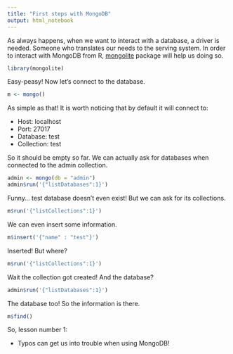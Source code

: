```yaml
---
title: "First steps with MongoDB"
output: html_notebook
---
```


As always happens, when we want to interact with a database, a driver is needed. Someone who translates our needs to the serving system. In order to interact with MongoDB from R, [mongolite](https://jeroen.github.io/mongolite/) package will help us doing so.

```r
library(mongolite)
```

Easy-peasy! Now let's connect to the database.

```r
m <- mongo()
```

As simple as that! It is worth noticing that by default it will connect to:

* Host: localhost
* Port: 27017
* Database: test
* Collection: test

So it should be empty so far. We can actually ask for databases when connected to the admin collection.

```r
admin <- mongo(db = "admin")
admin$run('{"listDatabases":1}')
```

Funny... test database doesn't even exist! But we can ask for its collections.

```r
m$run('{"listCollections":1}')
```
We can even insert some information.

```r
m$insert('{"name" : "test"}')
```
Inserted! But where?

```r
m$run('{"listCollections":1}')
```
Wait the collection got created! And the database?

```r
admin$run('{"listDatabases":1}')
```

The database too! So the information is there.

```r
m$find()
```

So, lesson number 1: 

* Typos can get us into trouble when using MongoDB!

